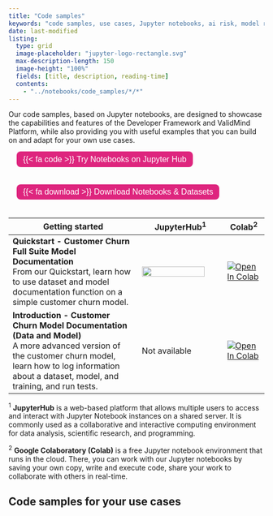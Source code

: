 ```yaml
---
title: "Code samples"
keywords: "code samples, use cases, Jupyter notebooks, ai risk, model risk management, ValidMind"
date: last-modified
listing:
  type: grid
  image-placeholder: "jupyter-logo-rectangle.svg"
  max-description-length: 150
  image-height: "100%"
  fields: [title, description, reading-time]
  contents: 
    - "../notebooks/code_samples/*/*"
---
```


<!--- TO DO
- IN PROGRESS Intro notebook is not on Jupyter Hub? (left comment https://github.com/validmind/developer-framework/pull/261#pullrequestreview-1678840297). Might be able to remove this outright.
--->

Our code samples, based on Jupyter notebooks, are designed to showcase the capabilities and features of the Developer Framework and ValidMind Platform, while also providing you with useful examples that you can build on and adapt for your own use cases. 

::: {.grid}
::: {.g-col-6}
 <form method="get" action="https://jupyterhub.validmind.ai/" target="_blank">
   <button type="submit" style="color: white; background-color: #de257e; border-radius: 8px; border: none; font-size: 16px; padding: 6.25px 12.5px; margin-left: 16px; margin-bottom: 20px;">{{< fa code >}} Try Notebooks on Jupyter Hub</button>
</form>
:::

::: {.g-col-6}
<form method="get" action="../notebooks.zip">
   <button type="submit" style="color: white; background-color: #de257e; border-radius: 8px; border: none; font-size: 16px; padding: 6.25px 12.5px; margin-left: 16px; margin-bottom: 20px;">{{< fa download >}} Download Notebooks & Datasets</button>
</form>
:::
:::

| Getting started | JupyterHub^1^ | Colab^2^ |
| --------------- | ---------- | ----- |
| **Quickstart - Customer Churn Full Suite Model Documentation**<br>From our Quickstart, learn how to use dataset and model documentation function on a simple customer churn model. | [![](jupyter-hub-logo.svg){width=90% fig-alt="Jupyter Hub logo"}](https://jupyterhub.validmind.ai/hub/user-redirect/lab/tree/quickstart_customer_churn_full_suite.ipynb) | [![Open In Colab](https://colab.research.google.com/assets/colab-badge.svg)](https://colab.research.google.com/drive/1NLtjCFUZV2I_ttGUkiAL9uwGZK_SGUlw?usp=share_link) |
| **Introduction - Customer Churn Model Documentation (Data and Model)**<br>A more advanced version of the customer churn model, learn how to log information about a dataset, model, and training, and run tests. | <!--- [![](jupyter-hub-logo.svg){width=90% fig-alt="Jupyter Hub logo"}](https://jupyterhub.validmind.ai/hub/user-redirect/lab/tree/quickstart_customer_churn_full_suite.ipynb)--->Not available | [![Open In Colab](https://colab.research.google.com/assets/colab-badge.svg)](https://colab.research.google.com/drive/10uImCqleKr72z_FhfPmyvfpD6tF-jEvy?usp=share_link) |

^1^ **JupyterHub** is a web-based platform that allows multiple users to access and interact with Jupyter Notebook instances on a shared server. It is commonly used as a collaborative and interactive computing environment for data analysis, scientific research, and programming.

^2^ **Google Colaboratory (Colab)** is a free Jupyter notebook environment that runs in the cloud. There, you can work with our Jupyter notebooks by saving your own copy, write and execute code, share your work to collaborate with others in real-time.

## Code samples for your use cases
<br>